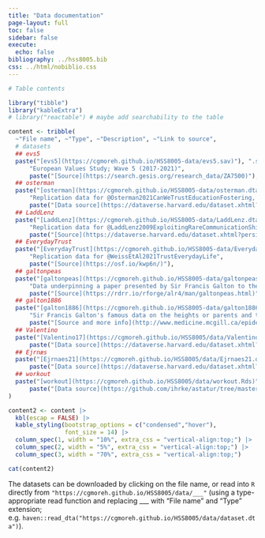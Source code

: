 ```yaml
---
title: "Data documentation"
page-layout: full
toc: false
sidebar: false
execute:
  echo: false
bibliography: ../hss8005.bib
css: ../html/nobiblio.css
---
```



```r
# Table contents

library("tibble")
library("kableExtra")
# library("reactable") # maybe add searchability to the table

content <- tribble(
  ~"File name", ~"Type", ~"Description", ~"Link to source",
  # datasets
  ## evs5
  paste("[evs5](https://cgmoreh.github.io/HSS8005-data/evs5.sav)"), ".sav",
      "European Values Study; Wave 5 (2017-2021)",
      paste("[Source](https://search.gesis.org/research_data/ZA7500)"),# add <br> and more link lines where available
  ## osterman
  paste("[osterman](https://cgmoreh.github.io/HSS8005-data/osterman.dta)"), ".dta",
      "Replication data for @Osterman2021CanWeTrustEducationFostering, based on European Social Survey Rounds 1-9 data",
      paste("[Data source](https://dataverse.harvard.edu/dataset.xhtml?persistentId=doi:10.7910/DVN/RCSCDA)", "<br>", "[Open access article](https://link.springer.com/article/10.1007/s11205-020-02529-y)", "<br>", "[Supplementary materials](https://static-content.springer.com/esm/art%3A10.1007%2Fs11205-020-02529-y/MediaObjects/11205_2020_2529_MOESM1_ESM.pdf)"),
  ## LaddLenz
  paste("[LaddLenz](https://cgmoreh.github.io/HSS8005-data/LaddLenz.dta)"), ".dta",
      "Replication data for @LaddLenz2009ExploitingRareCommunicationShiftDocument, based on British Election Panel Study data. Included in @Hainmueller2012EntropyBalancingCausalEffectsMultivariate",
      paste("[Source](https://dataverse.harvard.edu/dataset.xhtml?persistentId=hdl:1902.1/16077)"),
  ## EverydayTrust
  paste("[EverydayTrust](https://cgmoreh.github.io/HSS8005-data/EverydayTrust.Rds)"), ".Rds", 
      "Replication data for @WeissEtAl2021TrustEverydayLife", 
      paste("[Source](https://osf.io/kwp6n/)"),
  ## galtonpeas
  paste("[galtonpeas](https://cgmoreh.github.io/HSS8005-data/galtonpeas.Rds)"), ".Rds",
      "Data underpinning a paper presented by Sir Francis Galton to the Royal Institute on February 9, 1877, summarising his experiments on sweet peas in which he compared the size of peas produced by parent plants to those produced by offspring plants.",
      paste("[Source](https://rdrr.io/rforge/alr4/man/galtonpeas.html)"),
  ## galton1886
  paste("[galton1886](https://cgmoreh.github.io/HSS8005-data/galton1886.dta)"), ".dta",
      "Sir Francis Galton's famous data on the heights or parents and their children underpinning his 1886 paper [@Galton1886RegressionMediocrityHereditaryStature].",
      paste("[Source and more info](http://www.medicine.mcgill.ca/epidemiology/hanley/galton/)"),
  ## Valentino
  paste("[Valentino17](https://cgmoreh.github.io/HSS8005/data/Valentino17.dta)"), ".dta", "Replication data for @ValentinoEtAl2019EconomicCulturalDriversImmigrantSupport, based on original data collected through YouGov in 11 countries. The original dataset provided by the authors is called ***imm.bjpols.dta*** and the original analysis was performed in Stata.",
      paste("[Data source](https://dataverse.harvard.edu/dataset.xhtml?persistentId=doi:10.7910/DVN/R5MEKK)", "<br>", "[Open access article](https://ora.ox.ac.uk/objects/uuid:33db61d3-a72c-4dc1-8ad5-53fc37728650)", "<br>", "[Supplementary materials](https://static.cambridge.org/content/id/urn:cambridge.org:id:article:S000712341700031X/resource/name/S000712341700031Xsup001.pdf)"),
  ## Ejrnæs
  paste("[Ejrnaes21](https://cgmoreh.github.io/HSS8005/data/Ejrnaes21.dta)"), ".dta", "Replication data for @EjrnaesJensen2021GoYourOwnWayPathways, based on data from the European Social Survey Round 8. The original dataset provided by the authors is called ***G&O_Final.tab*** and the original analysis was performed in Stata.",
      paste("[Data source](https://dataverse.harvard.edu/dataset.xhtml?persistentId=doi:10.7910/DVN/VAFIIO)", "<br>", "[Open access article](https://research.cbs.dk/en/publications/go-your-own-way-the-pathways-to-exiting-the-european-union)", "<br>", "[Supplementary materials](https://static.cambridge.org/content/id/urn:cambridge.org:id:article:S0017257X20000378/resource/name/S0017257X20000378sup001.docx)"),
  ## workout
  paste("[workout](https://cgmoreh.github.io/HSS8005/data/workout.Rds)"), ".Rds", "Example dataset from @MehmetogluMittner2021AppliedStatisticsUsingGuideSocial; a combined version of the original `workout2` and `workout3` datasets included in the {astatur} package",
      paste("[Data source](https://github.com/ihrke/astatur/tree/master/data)")  
)

content2 <- content |> 
  kbl(escap = FALSE) |> 
  kable_styling(bootstrap_options = c("condensed","hover"),
                font_size = 14) |>
  column_spec(1, width = "10%", extra_css = "vertical-align:top;") |>  
  column_spec(2, width = "5%", extra_css = "vertical-align:top;") |>  
  column_spec(3, width = "70%", extra_css = "vertical-align:top;")

```

::: text-sm
```r
cat(content2)
```
:::

The datasets can be downloaded by clicking on the file name, or read into `R` directly from `"https://cgmoreh.github.io/HSS8005/data/___"` (using a type-appropriate read function and replacing \_\_\_ with "File name" and "Type" extension; e.g. `haven::read_dta("https://cgmoreh.github.io/HSS8005/data/dataset.dta")`).
